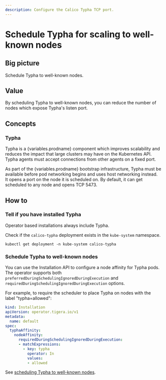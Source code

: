 ```yaml
---
description: Configure the Calico Typha TCP port.
---
```


# Schedule Typha for scaling to well-known nodes


## Big picture

Schedule Typha to well-known nodes.

## Value

By scheduling Typha to well-known nodes, you can reduce the number of nodes which expose
Typha's listen port.

## Concepts

### Typha

Typha is a {variables.prodname} component which improves scalability and reduces the impact that
large clusters may have on the Kubernetes API. Typha agents must accept connections from other agents on a fixed port.

As part of the {variables.prodname} bootstrap infrastructure, Typha must be available before
pod networking begins and uses host networking instead. It opens a port on the node it is
scheduled on. By default, it can get scheduled to any node and opens TCP 5473.

## How to

### Tell if you have installed Typha

<Tabs>
<TabItem label="Operator" value="Operator-0">

Operator based installations always include Typha.

</TabItem>
<TabItem label="Manifest" value="Manifest-1">

Check if the `calico-typha` deployment exists in the `kube-system` namespace.

```
kubectl get deployment -n kube-system calico-typha
```

</TabItem>
</Tabs>

### Schedule Typha to well-known nodes

<Tabs>
<TabItem label="Operator" value="Operator-2">

You can use the Installation API to configure a node affinity for Typha pods. The operator supports both
`preferredDuringSchedulingIgnoredDuringExecution` and `requiredDuringSchedulingIgnoredDuringExecution` options.

For example, to require the scheduler to place Typha on nodes with the label "typha=allowed":

```yaml
kind: Installation
apiVersion: operator.tigera.io/v1
metadata:
  name: default
spec:
  typhaAffinity:
    nodeAffinity:
      requiredDuringSchedulingIgnoredDuringExecution:
      - matchExpressions:
     	- key: typha
          operator: In
          values:
          - allowed
```

</TabItem>
<TabItem label="Manifest" value="Manifest-3">

See [scheduling Typha to well-known nodes](https://kubernetes.io/docs/concepts/configuration/assign-pod-node/).

</TabItem>
</Tabs>
